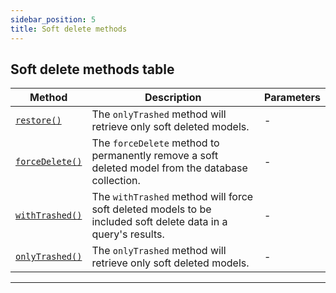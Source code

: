 ```yaml
---
sidebar_position: 5
title: Soft delete methods
---
```



## Soft delete methods table

| Method                                                      | Description                                                                                                   | Parameters |
| ----------------------------------------------------------- | ------------------------------------------------------------------------------------------------------------- | ---------- |
| [`restore()`](/docs/tutorials/soft-delete/#restore)         | The `onlyTrashed` method will retrieve only soft deleted models.                                              | -          |
| [`forceDelete()`](/docs/tutorials/soft-delete/#forcedelete) | The `forceDelete` method to permanently remove a soft deleted model from the database collection.             | -          |
| [`withTrashed()`](/docs/tutorials/soft-delete/#withtrashed) | The `withTrashed` method will force soft deleted models to be included soft delete data in a query's results. | -          |
| [`onlyTrashed()`](/docs/tutorials/soft-delete/#onlytrashed) | The `onlyTrashed` method will retrieve only soft deleted models.                                              | -          |

---

<Sponsor />
